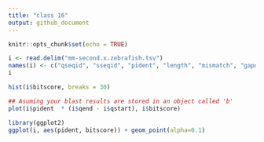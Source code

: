 ```yaml
---
title: "class 16"
output: github_document
---
```


```r
knitr::opts_chunk$set(echo = TRUE)
```

```r
i <- read.delim("mm-second.x.zebrafish.tsv")
names(i) <- c("qseqid", "sseqid", "pident", "length", "mismatch", "gapopen", "qstart", "qend", "sstart", "send", "evalue", "bitscore")
i
```
```r
hist(i$bitscore, breaks = 30)
```
```r
## Asuming your blast results are stored in an object called 'b'
plot(i$pident  * (i$qend - i$qstart), i$bitscore)
```
```r
library(ggplot2)
ggplot(i, aes(pident, bitscore)) + geom_point(alpha=0.1) 
```

